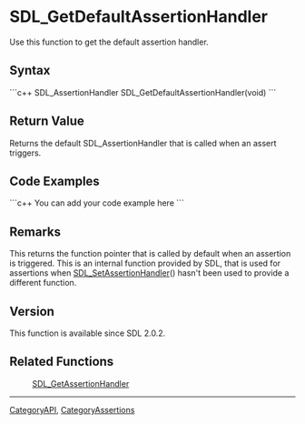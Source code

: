 
<!-- #*^*^*^*^*See http://wiki.libsdl.org/moin.cgi/SGFunctions for details on editing this page*^*^*^*^* -->


= SDL_GetDefaultAssertionHandler =
Use this function to get the default assertion handler.




== Syntax ==
```c++
SDL_AssertionHandler SDL_GetDefaultAssertionHandler(void)
```


== Return Value ==
Returns the default SDL_AssertionHandler that is called when an assert triggers.


== Code Examples ==
```c++
You can add your code example here
```

<!-- #Leave this section as-is unless you have a code example to put in.  In that case, replace You can add your code example here with your code example following the Style Guide instructions.  Leave the rest of the markup alone and delete this comment. -->


== Remarks ==
This returns the function pointer that is called by default when an assertion is triggered. This is an internal function provided by SDL, that is used for assertions when [[SDL_SetAssertionHandler]]() hasn't been used to provide a different function.

== Version ==
This function is available since SDL 2.0.2.

== Related Functions ==
:[[SDL_GetAssertionHandler]]
<!-- #Remove this section if empty -->

----
[[CategoryAPI]], [[CategoryAssertions]]
<!-- #See the Style Guide for instructions on editing the footer. -->
